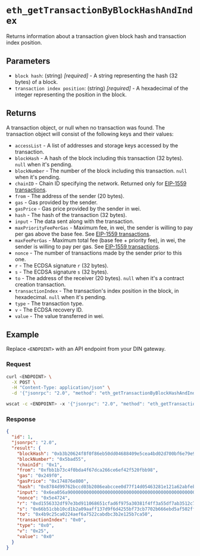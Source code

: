 
# `eth_getTransactionByBlockHashAndIndex`


Returns information about a transaction given block hash and transaction index position. 

## Parameters

- `block hash`: (string) _[required]_ - A string representing the hash (32 bytes) of a block.
- `transaction index position`: (string) _[required]_ - A hexadecimal of the integer representing the position in the block.

## Returns

A transaction object, or null when no transaction was found. The transaction object will consist of the following keys and their values:

- `accessList` - A list of addresses and storage keys accessed by the transaction.
- `blockHash` - A hash of the block including this transaction (32 bytes). `null` when it's pending.
- `blockNumber` - The number of the block including this transaction. `null` when it's pending.
- `chainID` - Chain ID specifying the network. Returned only for [EIP-1559 transactions](http://eips.ethereum.org/EIPS/eip-1559).
- `from` - The address of the sender (20 bytes).
- `gas` - Gas provided by the sender.
- `gasPrice` - Gas price provided by the sender in wei.
- `hash` - The hash of the transaction (32 bytes).
- `input` - The data sent along with the transaction.
- `maxPriorityFeePerGas` - Maximum fee, in wei, the sender is willing to pay per gas above the base fee. See [EIP-1559 transactions](http://eips.ethereum.org/EIPS/eip-1559).
- `maxFeePerGas` - Maximum total fee (base fee + priority fee), in wei, the sender is willing to pay per gas. See [EIP-1559 transactions](http://eips.ethereum.org/EIPS/eip-1559).
- `nonce` - The number of transactions made by the sender prior to this one.
- `r` - The ECDSA signature `r` (32 bytes).
- `s` - The ECDSA signature `s` (32 bytes).
- `to` - The address of the receiver (20 bytes). `null` when it's a contract creation transaction.
- `transactionIndex` - The transaction's index position in the block, in hexadecimal. `null` when it's pending.
- `type` - The transaction type.
- `v` - The ECDSA recovery ID.
- `value` - The value transferred in wei.

## Example

Replace `<ENDPOINT>` with an API endpoint from your DIN gateway.

### Request


<Tabs>
  <TabItem value="curl">

```bash
curl <ENDPOINT> \
  -X POST \
  -H "Content-Type: application/json" \
  -d '{"jsonrpc": "2.0", "method": "eth_getTransactionByBlockHashAndIndex", "params": ["0xb3b20624f8f0f86eb50dd04688409e5cea4bd02d700bf6e79e9384d47d6a5a35", "0x0"], "id": 1}'
```

  </TabItem>
  <TabItem value="WSS">

```bash
wscat -c <ENDPOINT> -x '{"jsonrpc": "2.0", "method": "eth_getTransactionByBlockHashAndIndex", "params": ["0xb3b20624f8f0f86eb50dd04688409e5cea4bd02d700bf6e79e9384d47d6a5a35", "0x0"], "id": 1}'
```

  </TabItem>
</Tabs>

### Response


<Tabs>
  <TabItem value="JSON">

```json
{
  "id": 1,
  "jsonrpc": "2.0",
  "result": {
    "blockHash": "0xb3b20624f8f0f86eb50dd04688409e5cea4bd02d700bf6e79e9384d47d6a5a35",
    "blockNumber": "0x5bad55",
    "chainId": "0x1",
    "from": "0xfbb1b73c4f0bda4f67dca266ce6ef42f520fbb98",
    "gas": "0x249f0",
    "gasPrice": "0x174876e800",
    "hash": "0x8784d99762bccd03b2086eabccee0d77f14d05463281e121a62abfebcf0d2d5f",
    "input": "0x6ea056a9000000000000000000000000000000000000000000000000000000000000000000000000000000000000000000000000000000000000000000bd8d7fa6f8cc00",
    "nonce": "0x5e4724",
    "r": "0xd1556332df97e3bd911068651cfad6f975a30381f4ff3a55df7ab3512c78b9ec",
    "s": "0x66b51cbb10cd1b2a09aaff137d9f6d4255bf73cb7702b666ebd5af502ffa4410",
    "to": "0x4b9c25ca0224aef6a7522cabdbc3b2e125b7ca50",
    "transactionIndex": "0x0",
    "type": "0x0",
    "v": "0x25",
    "value": "0x0"
  }
}
```

  </TabItem>
</Tabs>

